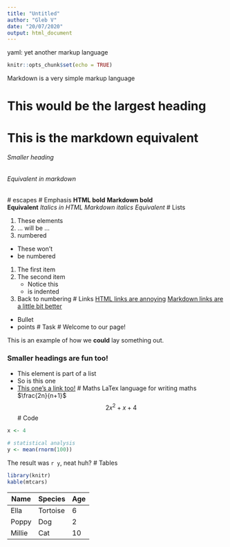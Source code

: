 ```yaml
---
title: "Untitled"
author: "Gleb V"
date: "20/07/2020"
output: html_document
---
```

yaml: yet another markup language
```r
knitr::opts_chunk$set(echo = TRUE)
```
Markdown is a very simple markup language
<h1>This would be the largest heading</h1>
# This is the markdown equivalent
<h6>Smaller heading</h6>
###### Equivalent in markdown
\# escapes
# Emphasis
<b>HTML bold</b>
**Markdown bold**  
__Equivalent__
<i>Italics in HTML</i>
*Markdown italics*
_Equivalent_
# Lists
<ol>
  <li>These elements</li>
  <li>... will be ...</li>
  <li>numbered</li>
</ol>
<ul>
  <li>These won't</li>
  <li>be numbered</li>
</ul>
1. The first item
2. The second item
    * Notice this
    * is indented
3. Back to numbering
# Links
<a href="www.google.com">HTML links are annoying</a>
[Markdown links are a little bit better](www.google.com)
* Bullet
* points
# Task
# Welcome to our page!
  
This is an example of how we **could** lay something out.
  
### Smaller headings are fun too!
* This element is part of a list
* So is this one
* [This one's a link too!](https://http.cat/200)
# Maths
LaTex language for writing maths $\frac{2n}{n+1}$
$$2x^2+x+4$$
# Code
```r
x <- 4
```
```r
# statistical analysis
y <- mean(rnorm(100))
```
The result was `r y`, neat huh?
# Tables
```r
library(knitr)
kable(mtcars)
```
| Name | Species | Age |
|---|---|---|
| Ella  | Tortoise | 6 |
| Poppy | Dog | 2 |
| Millie | Cat | 10 | 
